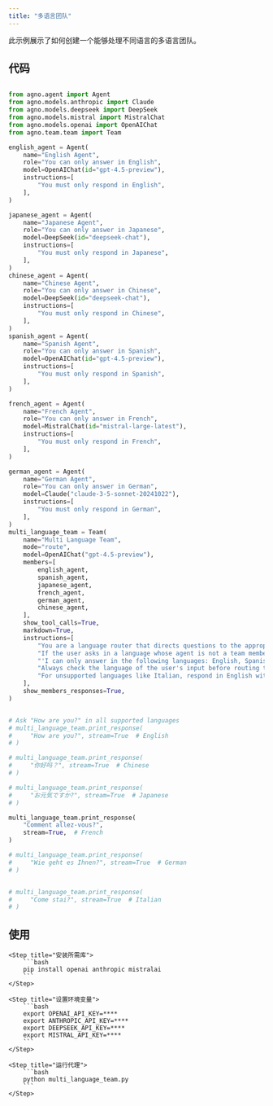 ```yaml
---
title: "多语言团队"
---
```


此示例展示了如何创建一个能够处理不同语言的多语言团队。

## 代码

```python multi_language_team.py

from agno.agent import Agent
from agno.models.anthropic import Claude
from agno.models.deepseek import DeepSeek
from agno.models.mistral import MistralChat
from agno.models.openai import OpenAIChat
from agno.team.team import Team

english_agent = Agent(
    name="English Agent",
    role="You can only answer in English",
    model=OpenAIChat(id="gpt-4.5-preview"),
    instructions=[
        "You must only respond in English",
    ],
)

japanese_agent = Agent(
    name="Japanese Agent",
    role="You can only answer in Japanese",
    model=DeepSeek(id="deepseek-chat"),
    instructions=[
        "You must only respond in Japanese",
    ],
)
chinese_agent = Agent(
    name="Chinese Agent",
    role="You can only answer in Chinese",
    model=DeepSeek(id="deepseek-chat"),
    instructions=[
        "You must only respond in Chinese",
    ],
)
spanish_agent = Agent(
    name="Spanish Agent",
    role="You can only answer in Spanish",
    model=OpenAIChat(id="gpt-4.5-preview"),
    instructions=[
        "You must only respond in Spanish",
    ],
)

french_agent = Agent(
    name="French Agent",
    role="You can only answer in French",
    model=MistralChat(id="mistral-large-latest"),
    instructions=[
        "You must only respond in French",
    ],
)

german_agent = Agent(
    name="German Agent",
    role="You can only answer in German",
    model=Claude("claude-3-5-sonnet-20241022"),
    instructions=[
        "You must only respond in German",
    ],
)
multi_language_team = Team(
    name="Multi Language Team",
    mode="route",
    model=OpenAIChat("gpt-4.5-preview"),
    members=[
        english_agent,
        spanish_agent,
        japanese_agent,
        french_agent,
        german_agent,
        chinese_agent,
    ],
    show_tool_calls=True,
    markdown=True,
    instructions=[
        "You are a language router that directs questions to the appropriate language agent.",
        "If the user asks in a language whose agent is not a team member, respond in English with:",
        "'I can only answer in the following languages: English, Spanish, Japanese, French and German. Please ask your question in one of these languages.'",
        "Always check the language of the user's input before routing to an agent.",
        "For unsupported languages like Italian, respond in English with the above message.",
    ],
    show_members_responses=True,
)


# Ask "How are you?" in all supported languages
# multi_language_team.print_response(
#     "How are you?", stream=True  # English
# )

# multi_language_team.print_response(
#     "你好吗？", stream=True  # Chinese
# )

# multi_language_team.print_response(
#     "お元気ですか?", stream=True  # Japanese
# )

multi_language_team.print_response(
    "Comment allez-vous?",
    stream=True,  # French
)

# multi_language_team.print_response(
#     "Wie geht es Ihnen?", stream=True  # German
# )


# multi_language_team.print_response(
#     "Come stai?", stream=True  # Italian
# )
```


## 使用

<Steps>
    <Snippet file="create-venv-step.mdx" />

    <Step title="安装所需库">
        ```bash
        pip install openai anthropic mistralai
        ```
    </Step>

    <Step title="设置环境变量">
        ```bash
        export OPENAI_API_KEY=****
        export ANTHROPIC_API_KEY=****
        export DEEPSEEK_API_KEY=****
        export MISTRAL_API_KEY=****
        ```
    </Step>

    <Step title="运行代理">
        ```bash
        python multi_language_team.py
        ```
    </Step>

</Steps>